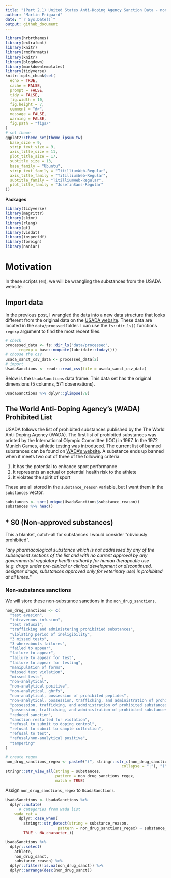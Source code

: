 ---
title: "(Part 2.1) United States Anti-Doping Agency Sanction Data - non-analytic use substances"
author: "Martin Frigaard"
date: "`r Sys.Date()`"
output: github_document
---

```{r setup, include=FALSE}
library(hrbrthemes)
library(extrafont)
library(knitr)
library(rmdformats)
library(knitr)
library(blogdown)
library(markdowntemplates)
library(tidyverse)
knitr::opts_chunk$set(
  echo = TRUE,
  cache = FALSE,
  prompt = FALSE,
  tidy = FALSE,
  fig.width = 10,
  fig.height = 7,
  comment = "#>",
  message = FALSE,
  warning = FALSE,
  fig.path = "figs/"
)
# set theme
ggplot2::theme_set(theme_ipsum_tw(
  base_size = 9,
  strip_text_size = 9,
  axis_title_size = 11,
  plot_title_size = 17,
  subtitle_size = 13,
  base_family = "Ubuntu",
  strip_text_family = "TitilliumWeb-Regular",
  axis_title_family = "TitilliumWeb-Regular",
  subtitle_family = "TitilliumWeb-Regular",
  plot_title_family = "JosefinSans-Regular"
))
```

**Packages**

```{r packages, message=FALSE, warning=FALSE}
library(tidyverse)
library(magrittr)
library(skimr)
library(rlang)
library(gt)
library(visdat)
library(inspectdf)
library(foreign)
library(naniar)
```

# Motivation 

In these scripts (`04`), we will be wrangling the substances from the USADA website. 

## Import data 

In the previous post, I wrangled the data into a new data structure that looks different from the original data on the [USADA website](https://www.usada.org/testing/results/sanctions/). These data are located in the `data/proessed` folder. I can use the `fs::dir_ls()` functions `regexp` argument to find the most recent files. 

```{r usada_sanct_csv_data}
# check
processed_data <- fs::dir_ls("data/processed", 
      regexp = base::noquote(lubridate::today()))
# choose the csv
usada_sanct_csv_data <- processed_data[2]
# import
UsadaSanctions <- readr::read_csv(file = usada_sanct_csv_data)
```

Below is the `UsadaSanctions` data frame. This data set has the original dimensions (5 columns, 571 observations). 

```{r UsadaSanctions}
UsadaSanctions %>% dplyr::glimpse(78)
```

## The World Anti-Doping Agency’s (WADA) Prohibited List

USADA follows the list of prohibited substances published by the The World Anti-Doping Agency (WADA). The first list of prohibited substances was printed by the International Olympic Committee (IOC) in 1967. In the 1972 Munich Games, athletic testing was introduced. The current list of banned substances can be found on [WADA's website](https://www.usada.org/substances/prohibited-list/). A substance ends up banned when it meets two out of three of the following criteria:

1. It has the potential to enhance sport performance      
2. It represents an actual or potential health risk to the athlete     
3. It violates the spirit of sport   

These are all stored in the `substance_reason` variable, but I want them in the `substances` vector.

```{r substances}
substances <- sort(unique(UsadaSanctions$substance_reason))
substances %>% head()
```

## * S0 (Non-approved substances)

This a blanket, catch-all for substances I would consider "obviously prohibited". 

"*any pharmacological substance which is not addressed by any of the subsequent sections of the list and with no current approval by any governmental regulatory health authority for human therapeutic use (e.g. drugs under pre-clinical or clinical development or discontinued, designer drugs, substances approved only for veterinary use) is prohibited at all times.*"

### Non-substance sanctions

We will store these non-substance sanctions in the `non_drug_sanctions`.

```{r non_drug_sanctions}
non_drug_sanctions <- c(
  "test evasion",
  "intravenous infusion",
  "test refusal",
  "trafficking and administering prohibitied substances",
  "violating period of ineligibility",
  "3 missed tests",
  "3 whereabouts failures",
  "failed to appear",
  "failure to appear",
  "failure to appear for test",
  "failure to appear for testing",
  "manipulation of forms",
  "missed test violation",
  "missed tests",
  "non-analytical",
  "non-analytical positive",
  "non-analytical, ghrfs",
  "non-analytical, possession of prohibited peptides",
  "non-analytical; possession, trafficking, and administration of prohibited substances",
  "possession, trafficking, and administration of prohibited substances",
  "possession, trafficking, and administration of prohibited substances and methods",
  "reduced sanction",
  "sanction restarted for violation",
  "refusal to submit to doping control",
  "refusal to submit to sample collection",
  "refusal to test",
  "refusal/non-analytical positive",
  "tampering"
)
```

```{r str_view_all-glycerol_regex}
# create regex
non_drug_sanctions_regex <- paste0("(", stringr::str_c(non_drug_sanctions, 
                                                   collapse = "|"), ")")
stringr::str_view_all(string = substances, 
                      pattern = non_drug_sanctions_regex, 
                      match = TRUE)
```

Assign `non_drug_sanctions_regex` to `UsadaSanctions`.

```{r assign-wada_cat}
UsadaSanctions <- UsadaSanctions %>%
  dplyr::mutate(
      # categories from wada list
    wada_cat =
      dplyr::case_when(
        stringr::str_detect(string = substance_reason, 
                       pattern = non_drug_sanctions_regex) ~ substance_reason,
        TRUE ~ NA_character_))

UsadaSanctions %>%
  dplyr::select(
    athlete,
    non_drug_sanct,
    substance_reason) %>%
  dplyr::filter(!is.na(non_drug_sanct)) %>%
  dplyr::arrange(desc(non_drug_sanct))
```
